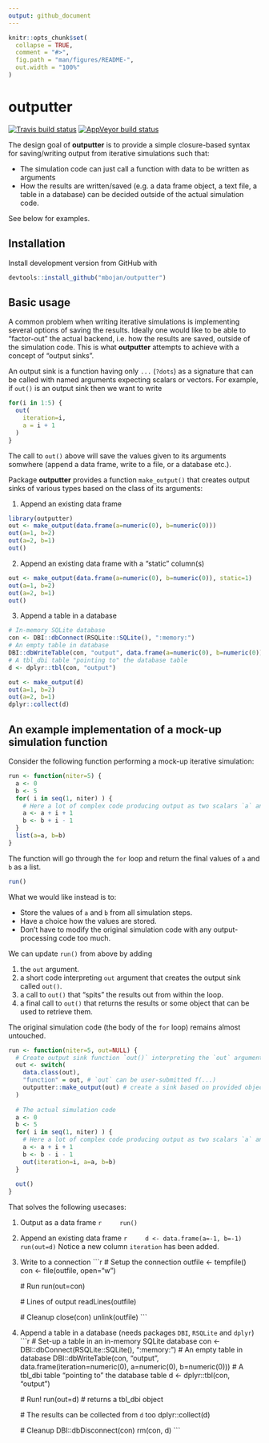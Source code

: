 ```yaml
---
output: github_document
---
```


```r
knitr::opts_chunk$set(
  collapse = TRUE,
  comment = "#>",
  fig.path = "man/figures/README-",
  out.width = "100%"
)
```





# outputter

[![Travis build status](https://travis-ci.org/mbojan/outputter.svg?branch=master)](https://travis-ci.org/mbojan/outputter)
[![AppVeyor build status](https://ci.appveyor.com/api/projects/status/github/mbojan/outputter?branch=master&svg=true)](https://ci.appveyor.com/project/mbojan/outputter)

The design goal of **outputter** is to provide a simple closure-based syntax for saving/writing output from iterative simulations such that:

- The simulation code can just call a function with data to be written as arguments
- How the results are written/saved (e.g. a data frame object, a text file, a table in a database) can be decided outside of the actual simulation code.

See below for examples.




## Installation

Install development version from GitHub with

```r
devtools::install_github("mbojan/outputter")
```







## Basic usage

A common problem when writing iterative simulations is implementing several options of saving the results. Ideally one would like to be able to "factor-out" the actual backend, i.e. how the results are saved, outside of the simulation code. This is what **outputter** attempts to achieve with a concept of "output sinks".

An output sink is a function having only `...` (`?dots`) as a signature that can be called with named arguments expecting scalars or vectors. For example, if `out()` is an output sink then we want to write

```r
for(i in 1:5) {
  out( 
    iteration=i,
    a = i + 1
  )
}
```

The call to `out()` above will save the values given to its arguments somwhere (append a data frame, write to a file, or a database etc.).

Package **outputter** provides a function `make_output()` that creates output sinks of various types based on the class of its arguments:

1. Append an existing data frame
  ```r
  library(outputter)
  out <- make_output(data.frame(a=numeric(0), b=numeric(0)))
  out(a=1, b=2)
  out(a=2, b=1)
  out()
  ```
2. Append an existing data frame with a "static" column(s)
  ```r
  out <- make_output(data.frame(a=numeric(0), b=numeric(0)), static=1)
  out(a=1, b=2)
  out(a=2, b=1)
  out()
  ```
3. Append a table in a database
  ```r
  # In-memory SQLite database
  con <- DBI::dbConnect(RSQLite::SQLite(), ":memory:")
  # An empty table in database
  DBI::dbWriteTable(con, "output", data.frame(a=numeric(0), b=numeric(0)))
  # A tbl_dbi table "pointing to" the database table
  d <- dplyr::tbl(con, "output")
  
  out <- make_output(d)
  out(a=1, b=2)
  out(a=2, b=1)
  dplyr::collect(d)
  ```









## An example implementation of a mock-up simulation function

Consider the following function performing a mock-up iterative simulation:

```r
run <- function(niter=5) {
  a <- 0
  b <- 5
  for( i in seq(1, niter) ) {
    # Here a lot of complex code producing output as two scalars `a` and `b`
    a <- a + i + 1
    b <- b + i - 1
  }
  list(a=a, b=b)
}
```

The function will go through the `for` loop and return the final values of `a` and `b` as a list.

```r
run()
```

What we would like instead is to:

- Store the values of `a` and `b` from all simulation steps.
- Have a choice how the values are stored.
- Don't have to modify the original simulation code with any output-processing code too much.

We can update `run()` from above by adding

1. the `out` argument.
2. a short code interpreting `out` argument that creates the output sink called `out()`.
3. a call to `out()` that "spits" the results out from within the loop.
4. a final call to `out()` that returns the results or some object that can be used to retrieve them.

The original simulation code (the body of the `for` loop) remains almost untouched.

```r
run <- function(niter=5, out=NULL) {
  # Create output sink function `out()` interpreting the `out` argument
  out <- switch(
    data.class(out),
    "function" = out, # `out` can be user-submitted f(...)
    outputter::make_output(out) # create a sink based on provided object
  )
  
  # The actual simulation code
  a <- 0
  b <- 5
  for( i in seq(1, niter) ) {
    # Here a lot of complex code producing output as two scalars `a` and `b`
    a <- a + i + 1
    b <- b - i - 1
    out(iteration=i, a=a, b=b)
  }
  
  out()
}
```

That solves the following usecases:

1. Output as a data frame
    ```r
    run()
    ```

2. Append an existing data frame
    ```r
    d <- data.frame(a=-1, b=-1)
    run(out=d)
    ```
    Notice a new column `iteration` has been added.

3. Write to a connection
    ```r
    # Setup the connection
    outfile <- tempfile()
    con <- file(outfile, open="w")
    
    # Run
    run(out=con)
    
    # Lines of output
    readLines(outfile)
    
    # Cleanup
    close(con)
    unlink(outfile)
    ```

4. Append a table in a database (needs packages `DBI`, `RSQLite` and `dplyr`)
    ```r
    # Set-up a table in an in-memory SQLite database
    con <- DBI::dbConnect(RSQLite::SQLite(), ":memory:")
    # An empty table in database
    DBI::dbWriteTable(con, "output", data.frame(iteration=numeric(0), a=numeric(0), b=numeric(0)))
    # A tbl_dbi table "pointing to" the database table
    d <- dplyr::tbl(con, "output")
    
    # Run!
    run(out=d)   # returns a tbl_dbi object
    
    # The results can be collected from `d` too
    dplyr::collect(d)
    
    # Cleanup
    DBI::dbDisconnect(con)
    rm(con, d)
    ```

